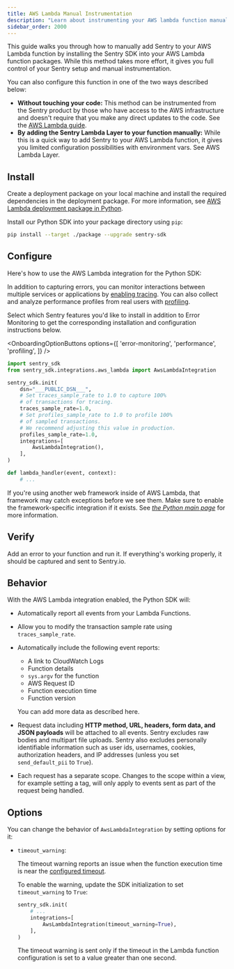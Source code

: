 ```yaml
---
title: AWS Lambda Manual Instrumentation
description: "Learn about instrumenting your AWS lambda function manually using Sentry."
sidebar_order: 2000
---
```


This guide walks you through how to manually add Sentry to your AWS Lambda function by installing the Sentry SDK into your AWS Lambda function packages. While this method takes more effort, it gives you full control of your Sentry setup and manual instrumentation.



You can also configure this function in one of the two ways described below:


- **Without touching your code:**
    This method can be instrumented from the Sentry product by those who have access to the AWS infrastructure and doesn't require that you make any direct updates to the code. See the [AWS Lambda guide](/organization/integrations/cloud-monitoring/aws-lambda/).
- **By adding the Sentry Lambda Layer to your function manually:**
    While this is a quick way to add Sentry to your AWS Lambda function, it gives you limited configuration possibilities with environment vars. See <PlatformLink to="/integrations/aws-lambda/manual-layer/">AWS Lambda Layer</PlatformLink>.

## Install

Create a deployment package on your local machine and install the required dependencies in the deployment package.
For more information, see [AWS Lambda deployment package in Python](https://docs.aws.amazon.com/lambda/latest/dg/python-package.html).

Install our Python SDK into your package directory using `pip`:

```bash
pip install --target ./package --upgrade sentry-sdk
```

## Configure

Here's how to use the AWS Lambda integration for the Python SDK:

<SignInNote />

In addition to capturing errors, you can monitor interactions between multiple services or applications by [enabling tracing](/concepts/key-terms/tracing/). You can also collect and analyze performance profiles from real users with [profiling](/product/explore/profiling/).

Select which Sentry features you'd like to install in addition to Error Monitoring to get the corresponding installation and configuration instructions below.

<OnboardingOptionButtons
  options={[
    'error-monitoring',
    'performance',
    'profiling',
  ]}
/>

```python {"onboardingOptions": {"performance": "6-8", "profiling": "9-12"}}
import sentry_sdk
from sentry_sdk.integrations.aws_lambda import AwsLambdaIntegration

sentry_sdk.init(
    dsn="___PUBLIC_DSN___",
    # Set traces_sample_rate to 1.0 to capture 100%
    # of transactions for tracing.
    traces_sample_rate=1.0,
    # Set profiles_sample_rate to 1.0 to profile 100%
    # of sampled transactions.
    # We recommend adjusting this value in production.
    profiles_sample_rate=1.0,
    integrations=[
        AwsLambdaIntegration(),
    ],
)

def lambda_handler(event, context):
    # ...
```

<Alert level="info" title="Note">

If you're using another web framework inside of AWS Lambda, that framework may catch exceptions before we see them. Make sure to enable the framework-specific integration if it exists. See [_the Python main page_](/platforms/python/) for more information.

</Alert>

## Verify

Add an error to your function and run it. If everything's working properly, it should be captured and sent to Sentry.io.

## Behavior

With the AWS Lambda integration enabled, the Python SDK will:

- Automatically report all events from your Lambda Functions.
- Allow you to <PlatformLink to="/configuration/filtering/">modify the transaction sample rate</PlatformLink> using `traces_sample_rate`.
- Automatically include the following event reports:

  - A link to CloudWatch Logs
  - Function details
  - `sys.argv` for the function
  - AWS Request ID
  - Function execution time
  - Function version

  You can add more data as described <PlatformLink to="/enriching-events/">here</PlatformLink>.

- Request data including **HTTP method, URL, headers, form data, and JSON payloads** will be attached to all events. Sentry excludes raw bodies and multipart file uploads. Sentry also excludes personally identifiable information such as user ids, usernames, cookies, authorization headers, and IP addresses (unless you set `send_default_pii` to `True`).

- Each request has a separate scope. Changes to the scope within a view, for example setting a tag, will only apply to events sent as part of the request being handled.

## Options

You can change the behavior of `AwsLambdaIntegration` by setting options for it:

- `timeout_warning`:

  The timeout warning reports an issue when the function execution time is near
  the [configured timeout](https://docs.aws.amazon.com/lambda/latest/dg/configuration-console.html).

  To enable the warning, update the SDK initialization to set `timeout_warning` to `True`:

  ```python
  sentry_sdk.init(
      # ...
      integrations=[
          AwsLambdaIntegration(timeout_warning=True),
      ],
  )
  ```

  The timeout warning is sent only if the timeout in the Lambda function configuration is set to a value greater than one second.
